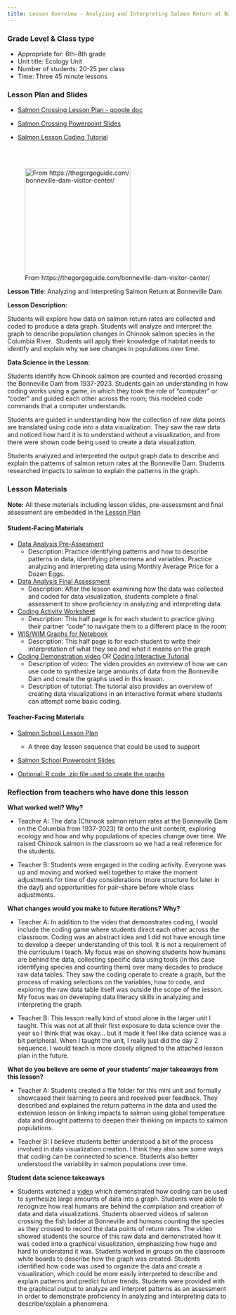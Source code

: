 ```yaml
---
title: Lesson Overview - Analyzing and Interpreting Salmon Return at Bonneville Dam
---
```


::: column-margin
### Grade Level & Class type

-   Appropriate for: 6th-8th grade
-   Unit title: Ecology Unit
-   Number of students: 20-25 per class
-   Time: Three 45 minute lessons

### Lesson Plan and Slides

-   [Salmon Crossing Lesson Plan - google doc](https://docs.google.com/document/d/1v1EpGV_OeItRtsk9EicylVI8n5pL5b2i5kLqU8XxJKQ/edit)

-   [Salmon Crossing Powerpoint Slides](https://lewis-and-clark-data-science.github.io/6-12-Data-Science-Resources/files/lesson_links/Salmon Data Analysis Slides.pptx){target="_blank"}

-   [Salmon Lesson Coding Tutorial](https://lewis-and-clark-data-science.github.io/6-12-Data-Science-Resources/tutorials/salmon_tutorial.html)

<br>
<br>

![From https://thegorgeguide.com/bonneville-dam-visitor-center/](https://lewis-and-clark-data-science.github.io/6-12-Data-Science-Resources/files/figures/dam_image.jpg){fig-align="left" fig-alt="Bonneville Dam arial view" height="2.5in"}
:::

**Lesson Title**: Analyzing and Interpreting Salmon Return at Bonneville Dam

**Lesson Description:**

Students will explore how data on salmon return rates are collected and coded to produce a data graph. Students will analyze and interpret the graph to describe population changes in Chinook salmon species in the Columbia River.  Students will apply their knowledge of habitat needs to identify and explain why we see changes in populations over time. 

**Data Science in the Lesson:**

Students identify how Chinook salmon are counted and recorded crossing the Bonneville Dam from 1937-2023. Students gain an understanding in how coding works using a game, in which they took the role of "computer" or "coder" and guided each other across the room; this modeled code commands that a computer understands.

Students are guided in understanding how the collection of raw data points are translated using code into a data visualization. They saw the raw data and noticed how hard it is to understand without a visualization, and from there were shown code being used to create a data visualization.

Students analyzed and interpreted the output graph data to describe and explain the patterns of salmon return rates at the Bonneville Dam. Students researched impacts to salmon to explain the patterns in the graph.

### Lesson Materials

**Note:** All these materials including lesson slides, pre-assessment and final assessment are embedded in the [Lesson Plan](https://lewis-and-clark-data-science.github.io/6-12-Data-Science-Resources/lesson_plans/Salmon_lesson_plan.html){target="_blank"}

#### **Student-Facing Materials**

-   [Data Analysis Pre-Assesment](https://docs.google.com/document/d/1L8ErRd4Fq2YnI6el4H8kyP4Jy4T1HK5SbtUlejvXDfE/edit?usp=sharing){target="_blank"}
    -   Description: Practice identifying patterns and how to describe patterns in data, identifying phenomena and variables. Practice analyzing and interpreting data using Monthly Average Price for a Dozen Eggs.

-   [Data Analysis Final Assessment](https://docs.google.com/document/d/1gSmukQIFNwuMucHjg8HNc9bRM1adVvKqDWZphJu1xAM/edit){target="_blank"}
    -   Description: After the lesson examining how the data was collected and coded for data visualization, students complete a final assessment to show proficiency in analyzing and interpreting data.

-   [Coding Activity Worksheet](https://docs.google.com/document/d/1KGzwHzc2LCTbUm1vFHBk8IoVLK9XhPlOgybvhabctI4/edit){target="_blank"}
    -   Description: This half page is for each student to practice giving their partner “code” to navigate them to a different place in the room

-   [WIS/WIM Graphs for Notebook](https://docs.google.com/document/d/1uIlFOfdUn2YK9Ntbdcj8e6EDegEH2YD9SLZuP7e5_m8/template/preview){target="_blank"}
    -   Description: This half page is for each student to write their interpretation of what they see and what it means on the graph
    
-   [Coding Demonstration video](https://drive.google.com/file/d/1XxaYQI9goj-USI-ZLHoaRkEsvAo_FBaN/view?usp=share_link) OR [Coding Interactive Tutorial](https://lewis-and-clark-data-science.github.io/6-12-Data-Science-Resources/tutorials/salmon_tutorial.html)
    -   Description of video: The video provides an overview of how we can use code to synthesize large amounts of data from the Bonneville Dam and create the graphs used in this lesson. 
    -   Description of tutorial: The tutorial also provides an overview of creating data visualizations in an interactive format where students can attempt some basic coding. 

#### **Teacher-Facing Materials**

-   [Salmon School Lesson Plan](https://lewis-and-clark-data-science.github.io/6-12-Data-Science-Resources/lesson_plans/Salmon_lesson_plan.html){target="_blank"}
    -   A three day lesson sequence that could be used to support 

-   [Salmon School Powerpoint Slides](https://docs.google.com/presentation/d/1Y7wV1RD7vIZekLII6g6N3B1gyEcbyqoUPD5KLykXRNM/edit#slide=id.g2ed2407c0e1_0_0){target="_blank"}

-   [Optional: R code .zip file used to create the graphs](https://lewis-and-clark-data-science.github.io/6-12-Data-Science-Resources/files/lesson_code_zips/SalmonLessonCode.zip)

### Reflection from teachers who have done this lesson

**What worked well? Why?**

-   Teacher A: The data (Chinook salmon return rates at the Bonneville Dam on the Columbia from 1937-2023) fit onto the unit content, exploring ecology and how and why populations of species change over time. We raised Chinook salmon in the classroom so we had a real reference for the students.

-   Teacher B: Students were engaged in the coding activity. Everyone was up and moving and worked well together to make the moment adjustments for time of day considerations (more structure for later in the day!) and opportunities for pair-share before whole class adjustments. 

**What changes would you make to future iterations? Why?**

-   Teacher A: In addition to the video that demonstrates coding, I would include the coding game where students direct each other across the classroom. Coding was an abstract idea and I did not have enough time to develop a deeper understanding of this tool. It is not a requirement of the curriculum I teach. My focus was on showing students how humans are behind the data, collecting specific data using tools (in this case identifying species and counting them) over many decades to produce raw data tables. They saw the coding operate to create a graph, but the process of making selections on the variables, how to code, and exploring the raw data table itself was outside the scope of the lesson. My focus was on developing data literacy skills in analyzing and interpreting the graph.

-   Teacher B: This lesson really kind of stood alone in the larger unit I taught. This was not at all their first exposure to data science over the year so I think that was okay… but it made it feel like data science was a bit peripheral. When I taught the unit, I really just did the day 2 sequence. I would teach is more closely aligned to the attached lesson plan in the future.


**What do you believe are some of your students' major takeaways from this lesson?**

-   Teacher A: Students created a file folder for this mini unit and formally showcased their learning to peers and received peer feedback. They described and explained the return patterns in the data and used the extension lesson on linking impacts to salmon using global temperature data and drought patterns to deepen their thinking on impacts to salmon populations.

-   Teacher B: I believe students better understood a bit of the process involved in data visualization creation. I think they also saw some ways that coding can be connected to science. Students also better understood the variability in salmon populations over time.


**Student data science takeaways**

-   Students watched a [video](https://drive.google.com/file/d/1XxaYQI9goj-USI-ZLHoaRkEsvAo_FBaN/view?usp=share_link){target="_blank"} which demonstrated how coding can be used to synthesize large amounts of data into a graph. Students were able to recognize how real humans are behind the compilation and creation of data and data visualizations. Students observed videos of salmon crossing the fish ladder at Bonneville and humans counting the species as they crossed to record the data points of return rates. The video showed students the source of this raw data and demonstrated how it was coded into a graphical visualization, emphasizing how huge and hard to understand it was. Students worked in groups on the classroom white boards to describe how the graph was created. Students identified how code was used to organize the data and create a visualization, which could be more easily interpreted to describe and explain patterns and predict future trends. Students were provided with the graphical output to analyze and interpret patterns as an assessment in order to demonstrate proficiency in analyzing and interpreting data to describe/explain a phenomena.
